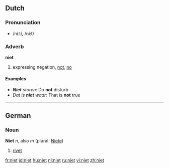 ==Dutch==
===Pronunciation===
*/niːt/, /ni:t/

===Adverb===
'''niet'''

#expressing negation, [[not]], [[no]]

==== Examples ====
*'''''Niet''' storen'': Do '''not''' disturb
*''Dat is '''niet''' waar'': That is '''not''' true

----

==German==
===Noun===
'''Niet''' ''n'', also ''m'' (plural: [[Niete]])

# [[rivet]]

[[fr:niet]]
[[id:niet]]
[[hu:niet]]
[[nl:niet]]
[[ru:niet]]
[[vi:niet]]
[[zh:niet]]